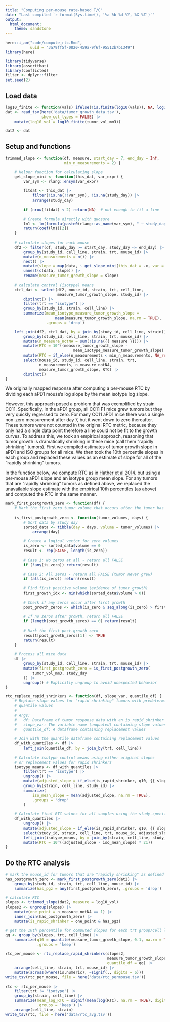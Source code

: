 ```yaml
---
title: "Computing per-mouse rate-based T/C"
date: "Last compiled `r format(Sys.time(), '%a %b %d %Y, %X %Z')`"
output: 
  html_document:
    theme: sandstone
---
```


```r
here::i_am("code/compute_rtc.Rmd",
           uuid = "3a79ff5f-0820-459a-9f6f-95512b7b1349")
library(here)

library(tidyverse)
library(assertthat)
library(conflicted)
filter <- dplyr::filter
set.seed(2)
```

## Load data

```r
log10_finite <- function(vals) ifelse(!is.finite(log10(vals)), NA, log10(vals))
dat <- read_tsv(here('data/tumor_growth_data.tsv'),
                show_col_types = FALSE) |>
    mutate(log10_vol = log10_finite(tumor_vol_mm3))

dat2 <- dat
```

## Setup and functions

```r
trimmed_slope <- function(df, measure, start_day = 7, end_day = Inf,
                          min_n_measurements = 2) {

    # Helper function for calculating slope
    get_slope_mini <- function(this_dat, var_expr) {
        var_sym <- rlang::ensym(var_expr)
        
        fitdat <- this_dat |>
            filter(!is.na(!!var_sym), !is.na(study_day)) |>
            arrange(study_day)
        
        if (nrow(fitdat) < 2) return(NA)  # not enough to fit a line
        
        # Create formula directly with quosure
        lm1 <- lm(formula(paste0(rlang::as_name(var_sym), " ~ study_day")), data = fitdat)
        return(coef(lm1)[2])
    }
    
    # calculate slopes for each mouse
    df2 <- filter(df, study_day >= start_day, study_day <= end_day) |>
        group_by(study_id, cell_line, strain, trt, mouse_id) |>
        mutate(n_measurements = n()) |>
        nest() |>
        mutate(slope = map(data, ~ get_slope_mini(this_dat = .x, var = {{ measure }}))) |>
        unnest(c(data, slope)) |>
        rename(measure_tumor_growth_slope = slope)
    
    # calculate control (isotype) means
    ctrl_dat <- select(df2, mouse_id, strain, trt, cell_line,
                       measure_tumor_growth_slope, study_id) |>
        distinct() |>
        filter(trt == "isotype") |>
        group_by(study_id, strain, cell_line) |>
        summarize(mean_isotype_measure_tumor_growth_slope =
                      mean(measure_tumor_growth_slope, na.rm = TRUE),
                  .groups = 'drop')

    left_join(df2, ctrl_dat, by = join_by(study_id, cell_line, strain)) |>
        group_by(study_id, cell_line, strain, trt, mouse_id) |>
        mutate(n_measure_notNA = sum(!is.na({{ measure }}))) |>
        mutate(RTC = 10^((measure_tumor_growth_slope -
                              mean_isotype_measure_tumor_growth_slope) * 21)) |>
        mutate(RTC = if_else(n_measurements < min_n_measurements, NA_real_, RTC)) |>
        select(mouse_id, study_id, cell_line, strain, trt,
               n_measurements, n_measure_notNA,
               measure_tumor_growth_slope, RTC) |>
        distinct()
}
```

We originally mapped response after computing a per-mouse RTC by dividing 
each aPD1 mouse's log slope by the mean isotype log slope.

However, this approach posed a problem that was exemplified by strain CC11.
Specifically, in the aPD1 group, all CC11 F1 mice grew tumors but they very
quickly regressed to zero. For many CC11 aPD1 mice there was a single non-zero 
measurement after day 7, but it went down to zero thereafter.
These tumors were not counted in the original RTC metric, because they only 
had a single data point therefore a line could not be fit to the growth curves.
To address this, we took an empirical approach, reasoning that
tumor growth is dramatically shrinking in these mice 
(call them "rapidly shrinking" tumors). 
First we compiled estimates of tumor growth slope in aPD1 and ISO
groups for all mice. We then took the 10th percentile slopes in each group
and replaced these values as an estimate of slope for 
all of the "rapidly shrinking" tumors.

In the function below, we compute RTC as in 
[Hather et al 2014](https://pubmed.ncbi.nlm.nih.gov/25574127/).
but using a per-mouse aPD1 slope and an isotype group mean slope. 
For any tumors that are "rapidly shrinking" tumors as defined 
above, we replaced the unavailable slope estimate with the empirical 10th
percentiles (as above) and computed the RTC in the same manner.

```r
mark_first_postgrowth_zero <- function(df) {
    # Mark the first zero tumor volume that occurs after the tumor has shown growth
    
    is_first_postgrowth_zero <- function(tumor_volumes, days) {
        # Sort data by study day
        sorted_data <- tibble(day = days, volume = tumor_volumes) |>
            arrange(day)
        
        # Create a logical vector for zero volumes
        is_zero <- sorted_data$volume == 0
        result <- rep(FALSE, length(is_zero))
        
        # Case 1: No zeros at all - return all FALSE
        if (!any(is_zero)) return(result)
        
        # Case 2: All zeros - return all FALSE (tumor never grew)
        if (all(is_zero)) return(result)
        
        # Find first positive volume (evidence of tumor growth)
        first_growth_idx <- min(which(sorted_data$volume > 0))
        
        # Check if any zeros occur after first growth
        post_growth_zeros <- which(is_zero & seq_along(is_zero) > first_growth_idx)
        
        # If no zeros after growth, return all FALSE
        if (length(post_growth_zeros) == 0) return(result)
        
        # Mark the first post-growth zero
        result[post_growth_zeros[1]] <- TRUE
        return(result)
    }
    
    # Process all mice data
    df |>
        group_by(study_id, cell_line, strain, trt, mouse_id) |>
        mutate(first_postgrowth_zero = is_first_postgrowth_zero(
            tumor_vol_mm3, study_day
        )) |>
        ungroup() # Explicitly ungroup to avoid unexpected behavior
}
```

```r
rtc_replace_rapid_shrinkers <- function(df, slope_var, quantile_df) {
    # Replace slope values for "rapid shrinking" tumors with predetermined
    # quantile values
    #
    # Args:
    #   df: Dataframe of tumor response data with an is_rapid_shrinker column
    #   slope_var: The variable name (unquoted) containing slope values
    #   quantile_df: A dataframe containing replacement values
    
    # Join with the quantile dataframe containing replacement values
    df_with_quantiles <- df |>
        left_join(quantile_df, by = join_by(trt, cell_line))
    
    # Calculate isotype control means using either original slopes
    # or replacement values for rapid shrinkers
    isotype_means <- df_with_quantiles |>
        filter(trt == 'isotype') |>
        ungroup() |>
        mutate(adjusted_slope = if_else(is_rapid_shrinker, q10, {{ slope_var }})) |>
        group_by(strain, cell_line, study_id) |>
        summarize(
            iso_mean_slope = mean(adjusted_slope, na.rm = TRUE), 
            .groups = 'drop'
        )
    
    # Calculate final RTC values for all samples using the study-specific control values
    df_with_quantiles |>
        ungroup() |>
        mutate(adjusted_slope = if_else(is_rapid_shrinker, q10, {{ slope_var }})) |>
        select(study_id, strain, cell_line, trt, mouse_id, adjusted_slope) |>
        left_join(isotype_means, by = join_by(strain, cell_line, study_id)) |>
        mutate(RTC = 10^((adjusted_slope - iso_mean_slope) * 21))
}
```

## Do the RTC analysis

```r
# mark the mouse_id for tumors that are "rapidly shrinking" as defined above
has_postgrowth_zero <- mark_first_postgrowth_zero(dat2) |>
    group_by(study_id, strain, trt, cell_line, mouse_id) |>
    summarize(has_pgz = any(first_postgrowth_zero), .groups = 'drop')

# calculate RTC
slopes <- trimmed_slope(dat2, measure = log10_vol)
slopes2 <- ungroup(slopes) |>
    mutate(one_point = n_measure_notNA == 1) |>
    inner_join(has_postgrowth_zero) |>
    mutate(is_rapid_shrinker = one_point & has_pgz)

# get the 10th percentile for computed slopes for each trt group/cell line
qq <- group_by(slopes, trt, cell_line) |>
    summarize(q10 = quantile(measure_tumor_growth_slope, 0.1, na.rm = TRUE),
              .groups = 'keep')

rtc_per_mouse <- rtc_replace_rapid_shrinkers(slopes2, 
                                             measure_tumor_growth_slope,
                                             quantile_df = qq) |>
    arrange(cell_line, strain, trt, mouse_id) |>
    mutate(across(where(is.numeric), ~signif(., digits = 6)))
write_tsv(rtc_per_mouse, file = here('data/rtc_permouse.tsv'))

rtc <- rtc_per_mouse |>
    filter(trt != 'isotype') |>
    group_by(strain, cell_line) |>
    summarize(mean_log_RTC = signif(mean(log(RTC), na.rm = TRUE), digits = 6),
              .groups = 'keep') |>
    arrange(cell_line, strain)
write_tsv(rtc, file = here('data/rtc_avg.tsv'))
```
